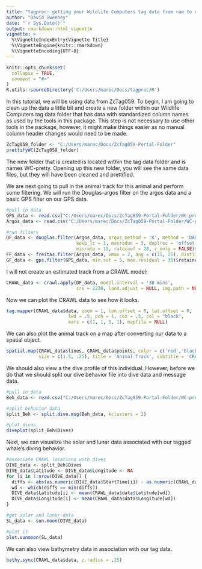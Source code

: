 ```yaml
---
title: "tagproc: getting your Wildlife Computers tag data from raw to ready"
author: "David Sweeney"
date: "`r Sys.Date()`"
output: rmarkdown::html_vignette
vignette: >
  %\VignetteIndexEntry{Vignette Title}
  %\VignetteEngine{knitr::rmarkdown}
  %\VignetteEncoding{UTF-8}
---
```


```r
knitr::opts_chunk$set(
  collapse = TRUE,
  comment = "#>"
)
R.utils::sourceDirectory('C:/Users/marec/Docs/tagproc/R')
```

In this tutorial, we will be using data from ZcTag059. To begin, I am going to clean up the data a little bit and create a new folder within our Wildlife Computers tag data folder that has data with standardized column names as used by the tools in this package. This step is not necessary to use other tools in the package, however, it might make things easier as no manual column header changes would need to be made.

```r
ZcTag059_folder <- "C:/Users/marec/Docs/ZcTag059-Portal-Folder"
prettifyWC(ZcTag059_folder)
```

The new folder that is created is located within the tag data folder and is names WC-pretty. Opening up this new folder, you will see the same data files, but they will have been cleaned and prettified. 

We are next going to pull in the animal track for this animal and perform some filtering. We will run the Douglas-argos filter on the argos data and a basic GPS filter on our GPS data.

```r
#pull in data
GPS_data <- read.csv("C:/Users/marec/Docs/ZcTag059-Portal-Folder/WC-pretty/ZcTag058-164613-3-FastGPS.csv")
Argos_data <- read.csv("C:/Users/marec/Docs/ZcTag059-Portal-Folder/WC-pretty/164613-Locations.csv")

#run filters
DF_data <- douglas.filter(Argos_data, argos_method = 'K', method = 'DAR', 
                          keep_lc = 1, maxredun = 3, duplrec = 'offset', 
                          minrate = 15, ratecoef = 20, r_only = FALSE)$retained
FF_data <- freitas.filter(Argos_data, vmax = 2, ang = c(15, 25), distlim = c(2.5, 5))
GF_data <- gps.filter(GPS_data, min.sat = 5, max.residual = 35)$retained
```

I will not create an estimated track from a CRAWL model:

```r
CRAWL_data <- crawl.apply(DF_data, model.interval = '30 mins', 
                          crs = 2230, land.adjust = NULL, img.path = NULL)
```

Now we can plot the CRAWL data to see how it looks.

```r
tag.mapper(CRAWL_data$data, zoom = 1, lon.offset = 0, lat.offset = 0,
                       lwd = .5, pch = 1, cex = .5, col = "black", 
                       mars = c(1, 1, 1, 1), mapfile = NULL)
```

We can also plot the animal track on a map after converting our data to a spatial object.

```r
spatial.map(CRAWL_data$lines, CRAWL_data$points, color = c('red','black'), 
            size = c(1.5, .25), title = 'Animal Track', subtitle = 'CRAWL')
```

We should also view a the dive profile of this individual. However, before we do that we should split our dive behavior file into dive data and message data.

```r
#pull in data
Beh_data <- read.csv("C:/Users/marec/Docs/ZcTag059-Portal-Folder/WC-pretty/164613-Behavior.csv")

#split behavior data
split_Beh <- split.dive.msg(Beh_data, kclusters = 2)

#plot dives
diveplot(split_Beh$Dives)
```

Next, we can visualize the solar and lunar data associated with our tagged whale's diving behavior.

```r
#associate CRAWL locations with dives
DIVE_data <- split_Beh$Dives
DIVE_data$Latitude <- DIVE_data$Longitude <- NA
for (i in 1:nrow(DIVE_data)) {
  diffs <- abs(as.numeric(DIVE_data$StartTime[i]) - as.numeric(CRAWL_data$data$Date))
  wd <- which(diffs == min(diffs))
  DIVE_data$Latitude[i] <- mean(CRAWL_data$data$Latitude[wd])
  DIVE_data$Longitude[i] <- mean(CRAWL_data$data$Longitude[wd])
}

#get solar and lunar data
SL_data <- sun.moon(DIVE_data)

#plot it 
plot.sunmoon(SL_data)
```

We can also view bathymetry data in association with our tag data.

```r
bathy.sync(CRAWL_data$data, z.radius = .25)
```
